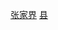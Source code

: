 {{Catnav|頁面分類|...|中国县份|中国各省县份|湖南省县份}}
{{Catnav|頁面分類|...|湖南行政区划|湖南省县级行政区|湖南省县份}}
{{Catnav|頁面分類|...|湖南市州|湖南地级市|张家界|张家界行政区划|张家界区县}}
{{catmore|慈利县|湖南省慈利县}}

[[Category:湖南省县份|张家界]]
[[Category:张家界区县|县]]